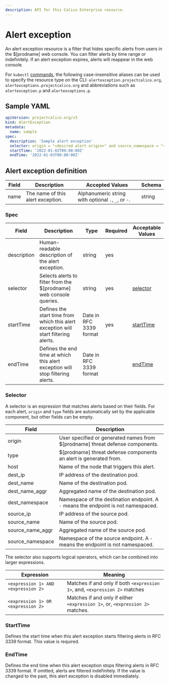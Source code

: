 ```yaml
---
description: API for this Calico Enterprise resource.
---
```


# Alert exception

An alert exception resource is a filter that hides specific alerts from users in the $[prodname] web console.
You can filter alerts by time range or indefinitely. If an alert exception expires, alerts will reappear in the web console.

For `kubectl` [commands](https://kubernetes.io/docs/reference/kubectl/overview/),
the following case-insensitive aliases can be used to specify the resource type on the CLI:
`alertexception.projectcalico.org`, `alertexceptions.projectcalico.org` and abbreviations such as
`alertexception.p` and `alertexceptions.p`.

## Sample YAML

```yaml
apiVersion: projectcalico.org/v3
kind: AlertException
metadata:
  name: sample
spec:
  description: 'Sample alert exception'
  selector: origin = "<desired alert origin>" and source_namespace = "<desired source namespace>"
  startTime: '2022-01-02T00:00:00Z'
  endTime: '2022-01-03T00:00:00Z'
```

## Alert exception definition

| Field | Description                       | Accepted Values                                     | Schema |
| ----- | --------------------------------- | --------------------------------------------------- | ------ |
| name  | The name of this alert exception. | Alphanumeric string with optional `.`, `_`, or `-`. | string |

### Spec

| Field       | Description                                                                         | Type                    | Required | Acceptable Values       |
| ----------- | ----------------------------------------------------------------------------------- | ----------------------- | -------- | ----------------------- |
| description | Human-readable description of the alert exception.                                  | string                  | yes      |
| selector    | Selects alerts to filter from the $[prodname] web console queries.                      | string                  | yes      | [selector](#selector)   |
| startTime   | Defines the start time from which this alert exception will start filtering alerts. | Date in RFC 3339 format | yes      | [startTime](#starttime) |
| endTime     | Defines the end time at which this alert exception will stop filtering alerts.      | Date in RFC 3339 format |          | [endTime](#endtime)     |

### Selector

A selector is an expression that matches alerts based on their fields. For each alert,
`origin` and `type` fields are automatically set by the applicable component, but other fields can be empty.

| Field            | Description                                                                        |
| ---------------- | ---------------------------------------------------------------------------------- |
| origin           | User specified or generated names from $[prodname] threat defense components.     |
| type             | $[prodname] threat defense components an alert is generated from.                 |
| host             | Name of the node that triggers this alert.                                         |
| dest_ip          | IP address of the destination pod.                                                 |
| dest_name        | Name of the destination pod.                                                       |
| dest_name_aggr   | Aggregated name of the destination pod.                                            |
| dest_namespace   | Namespace of the destination endpoint. A `-` means the endpoint is not namespaced. |
| source_ip        | IP address of the source pod.                                                      |
| source_name      | Name of the source pod.                                                            |
| source_name_aggr | Aggregated name of the source pod.                                                 |
| source_namespace | Namespace of the source endpoint. A `-` means the endpoint is not namespaced.      |

The selector also supports logical operators, which can be combined into larger expressions.

| Expression                          | Meaning                                                                       |
| ----------------------------------- | ----------------------------------------------------------------------------- |
| `<expression 1> AND <expression 2>` | Matches if and only if both `<expression 1>`, and, `<expression 2>` matches   |
| `<expression 1> OR <expression 2>`  | Matches if and only if either `<expression 1>`, or, `<expression 2>` matches. |

### StartTime

Defines the start time when this alert exception starts filtering alerts in RFC 3339 format. This value is required.

### EndTime

Defines the end time when this alert exception stops filtering alerts in RFC 3339 format.
If omitted, alerts are filtered indefinitely.
If the value is changed to the past, this alert exception is disabled immediately.
